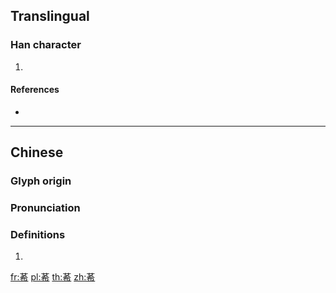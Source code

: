 {{character info/new}}
==Translingual==

===Han character===
{{Han char|rn=140|rad=艸|as=07|sn=13|four=44227|canj=TKKB}}

# {{defn|Han|sort=艸07}}

====References====
* {{Han ref|kx=1033.050|dkj=31018|hdz=53222.020|uh=8383|ud=33667|bh=D769|bd=55145}}

----

==Chinese==
{{zh-forms}}

===Glyph origin===
{{Han etym}}

===Pronunciation===
{{zh-pron
|m=xī
|c=hei1
|mc=y
|oc=y
|cat=
}}

===Definitions===
{{zh-hanzi}}

# {{rfdef|zh}}

[[fr:莃]]
[[pl:莃]]
[[th:莃]]
[[zh:莃]]
